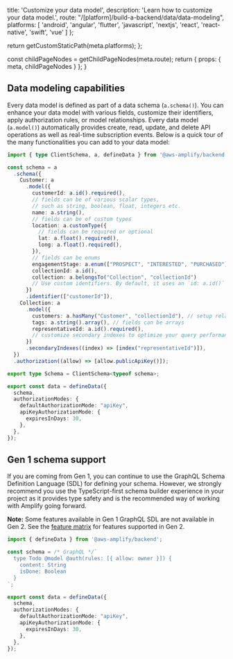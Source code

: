 
  title: 'Customize your data model',
  description: 'Learn how to customize your data model.',
  route: "/[platform]/build-a-backend/data/data-modeling",
  platforms: [
    'android',
    'angular',
    'flutter',
    'javascript',
    'nextjs',
    'react',
    'react-native',
    'swift',
    'vue'
  ]
};

  return getCustomStaticPath(meta.platforms);
};

  const childPageNodes = getChildPageNodes(meta.route);
  return {
    props: {
      meta,
      childPageNodes
    }
  };
}

## Data modeling capabilities

Every data model is defined as part of a data schema (`a.schema()`). You can enhance your data model with various fields, customize their identifiers, apply authorization rules, or model relationships. Every data model (`a.model()`) automatically provides create, read, update, and delete API operations as well as real-time subscription events. Below is a quick tour of the many functionalities you can add to your data model:

```ts
import { type ClientSchema, a, defineData } from '@aws-amplify/backend';

const schema = a
  .schema({
    Customer: a
      .model({
        customerId: a.id().required(),
        // fields can be of various scalar types,
        // such as string, boolean, float, integers etc.
        name: a.string(),
        // fields can be of custom types
        location: a.customType({
          // fields can be required or optional
          lat: a.float().required(),
          long: a.float().required(),
        }),
        // fields can be enums
        engagementStage: a.enum(["PROSPECT", "INTERESTED", "PURCHASED"]),
        collectionId: a.id(),
        collection: a.belongsTo("Collection", "collectionId")
        // Use custom identifiers. By default, it uses an `id: a.id()` field
      })
      .identifier(["customerId"]),
    Collection: a
      .model({
        customers: a.hasMany("Customer", "collectionId"), // setup relationships between types
        tags: a.string().array(), // fields can be arrays
        representativeId: a.id().required(),
        // customize secondary indexes to optimize your query performance
      })
      .secondaryIndexes((index) => [index("representativeId")]),
  })
  .authorization((allow) => [allow.publicApiKey()]);

export type Schema = ClientSchema<typeof schema>;

export const data = defineData({
  schema,
  authorizationModes: {
    defaultAuthorizationMode: "apiKey",
    apiKeyAuthorizationMode: {
      expiresInDays: 30,
    },
  },
});
```

<Overview childPageNodes={props.childPageNodes} />

## Gen 1 schema support 

If you are coming from Gen 1, you can continue to use the GraphQL Schema Definition Language (SDL) for defining your schema. However, we strongly recommend you use the TypeScript-first schema builder experience in your project as it provides type safety and is the recommended way of working with Amplify going forward.

<Callout>

**Note:** Some features available in Gen 1 GraphQL SDL are not available in Gen 2. See the [feature matrix](/[platform]/start/migrate-to-gen2/#gen-1-vs-gen-2-feature-matrix) for features supported in Gen 2.

</Callout>

```ts title="amplify/data/resource.ts"
import { defineData } from '@aws-amplify/backend';

const schema = /* GraphQL */`
  type Todo @model @auth(rules: [{ allow: owner }]) {
    content: String
    isDone: Boolean
  }
`;

export const data = defineData({
  schema,
  authorizationModes: {
    defaultAuthorizationMode: "apiKey",
    apiKeyAuthorizationMode: {
      expiresInDays: 30,
    },
  },
});
```
